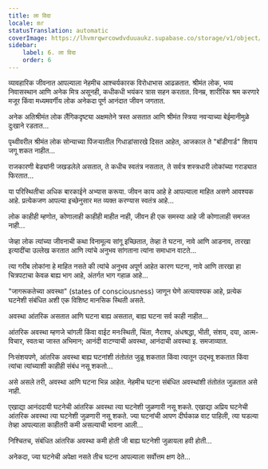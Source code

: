 ```yaml
---
title: ला विदा
locale: mr
statusTranslation: automatic
coverImage: https://lhvmrqwrcowdvduuaukz.supabase.co/storage/v1/object/public/strapi-uploads/small_cover-tratado-de-psicologia-revolucionaria.webp-5e15e1cec4e0ebebcde5d7fc7565d8fd.webp
sidebar:
    label: 6. ला विदा
    order: 6
---
```

व्यावहारिक जीवनात आपल्याला नेहमीच आश्चर्यकारक विरोधाभास आढळतात. श्रीमंत लोक, भव्य निवासस्थान आणि अनेक मित्र असूनही, कधीकधी भयंकर त्रास सहन करतात. विनम्र, शारीरिक श्रम करणारे मजूर किंवा मध्यमवर्गीय लोक अनेकदा पूर्ण आनंदात जीवन जगतात.

अनेक अतिश्रीमंत लोक लैंगिकदृष्ट्या अक्षमतेने त्रस्त असतात आणि श्रीमंत स्त्रिया नवऱ्याच्या बेईमानीमुळे दुःखाने रडतात...

पृथ्वीवरील श्रीमंत लोक सोन्याच्या पिंजऱ्यातील गिधाडांसारखे दिसत आहेत, आजकाल ते "बॉडीगार्ड" शिवाय जगू शकत नाहीत...

राजकारणी बेड्यांनी जखडलेले असतात, ते कधीच स्वतंत्र नसतात, ते सर्वत्र शस्त्रधारी लोकांच्या गराड्यात फिरतात...

या परिस्थितीचा अधिक बारकाईने अभ्यास करूया. जीवन काय आहे हे आपल्याला माहित असणे आवश्यक आहे. प्रत्येकजण आपल्या इच्छेनुसार मत व्यक्त करण्यास स्वतंत्र आहे...

लोक काहीही म्हणोत, कोणालाही काहीही माहीत नाही, जीवन ही एक समस्या आहे जी कोणालाही समजत नाही...

जेव्हा लोक त्यांच्या जीवनाची कथा विनामूल्य सांगू इच्छितात, तेव्हा ते घटना, नावे आणि आडनाव, तारखा इत्यादींचा उल्लेख करतात आणि त्यांचे अनुभव सांगताना त्यांना समाधान वाटते...

त्या गरीब लोकांना हे माहित नसते की त्यांचे अनुभव अपूर्ण आहेत कारण घटना, नावे आणि तारखा हा चित्रपटाचा केवळ बाह्य भाग आहे, अंतर्गत भाग गहाळ आहे...

"जागरूकतेच्या अवस्था" (states of consciousness) जाणून घेणे अत्यावश्यक आहे, प्रत्येक घटनेशी संबंधित अशी एक विशिष्ट मानसिक स्थिती असते.

अवस्था आंतरिक असतात आणि घटना बाह्य असतात, बाह्य घटना सर्व काही नाहीत...

आंतरिक अवस्था म्हणजे चांगली किंवा वाईट मनःस्थिती, चिंता, नैराश्य, अंधश्रद्धा, भीती, संशय, दया, आत्म-विचार, स्वतःचा जास्त अभिमान; आनंदी वाटण्याची अवस्था, आनंदाची अवस्था इ. समजाव्यात.

निःसंशयपणे, आंतरिक अवस्था बाह्य घटनांशी तंतोतंत जुळू शकतात किंवा त्यातून उद्भवू शकतात किंवा त्यांचा त्यांच्याशी काहीही संबंध नसू शकतो...

असे असले तरी, अवस्था आणि घटना भिन्न आहेत. नेहमीच घटना संबंधित अवस्थांशी तंतोतंत जुळतात असे नाही.

एखाद्या आनंददायी घटनेची आंतरिक अवस्था त्या घटनेशी जुळणारी नसू शकते. एखाद्या अप्रिय घटनेची आंतरिक अवस्था त्या घटनेशी जुळणारी नसू शकते. ज्या घटनांची आपण दीर्घकाळ वाट पाहिली, त्या घडल्या तेव्हा आपल्याला काहीतरी कमी असल्याची भावना आली...

निश्चितच, संबंधित आंतरिक अवस्था कमी होती जी बाह्य घटनेशी जुळायला हवी होती...

अनेकदा, ज्या घटनेची अपेक्षा नसते तीच घटना आपल्याला सर्वोत्तम क्षण देते...

